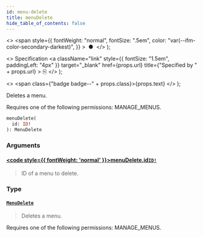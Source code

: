 ```yaml
---
id: menu-delete
title: menuDelete
hide_table_of_contents: false
---
```


  <>
    <span
      style={{
        fontWeight: "normal",
        fontSize: ".5em",
        color: "var(--ifm-color-secondary-darkest)",
      }}
    >
      &nbsp;●&nbsp;
    </span>
  </>
);

  <>
    Specification
    <a
      className="link"
      style={{ fontSize: "1.5em", paddingLeft: "4px" }}
      target="\_blank"
      href={props.url}
      title={"Specified by " + props.url}
    >
      ⎘
    </a>
  </>
);

  <>
    <span class={"badge badge--" + props.class}>{props.text}</span>
  </>
);

Deletes a menu.

Requires one of the following permissions: MANAGE_MENUS.

```graphql
menuDelete(
  id: ID!
): MenuDelete
```

### Arguments

#### [<code style={{ fontWeight: 'normal' }}>menuDelete.<b>id</b></code>](#)<Bullet />[`ID!`](../../api-reference/scalars/id) <Badge class="secondary" text="non-null"/> <Badge class="secondary" text="scalar"/>

> ID of a menu to delete.

### Type

#### [`MenuDelete`](../../api-reference/objects/menu-delete) <Badge class="secondary" text="object"/>

> Deletes a menu.

Requires one of the following permissions: MANAGE_MENUS.

>
